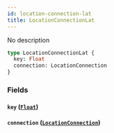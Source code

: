```yaml
---
id: location-connection-lat
title: LocationConnectionLat
---
```


No description

```graphql
type LocationConnectionLat {
  key: Float
  connection: LocationConnection
}
```

### Fields

#### `key` ([`Float`](/v1/scalars/float))

#### `connection` ([`LocationConnection`](/v1/objects/location-connection))
